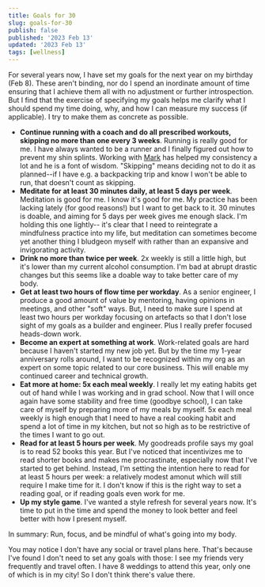 ```yaml
---
title: Goals for 30
slug: goals-for-30
publish: false
published: '2023 Feb 13'
updated: '2023 Feb 13'
tags: [wellness]
---
```


For several years now, I have set my goals for the next year on my birthday (Feb 8).
These aren't binding, nor do I spend an inordinate amount of time ensuring that
I achieve them all with no adjustment or further introspection. But I find that
the exercise of specifying my goals helps me clarify what I should spend my
time doing, why, and how I can measure my success (if applicable). I try to
make them as concrete as possible.

- **Continue running with a coach and do all prescribed workouts, skipping no more
  than one every 3 weeks**. Running is really good for me. I have always wanted
  to be a runner and I finally figured out how to prevent my shin splints. Working
  with [Mark](https://teamrunrun.com/coach/mark-cliggett-seattle-running-coach/) has helped my consistency a lot and he is a font of wisdom. "Skipping"
  means deciding not to do it as planned--if I have e.g. a backpacking trip and
  know I won't be able to run, that doesn't count as skipping.
- **Meditate for at least 30 minutes daily, at least 5 days per week**. Meditation
  is good for me. I know it's good for me. My practice has been lacking lately
  (for good reasons!) but I want to get back to it. 30 minutes is doable, and
  aiming for 5 days per week gives me enough slack. I'm holding this one lightly--
  it's clear that I need to reintegrate a mindfulness practice into my life, but
  meditation can sometimes become yet another thing I bludgeon myself with rather
  than an expansive and invigorating activity.
- **Drink no more than twice per week**. 2x weekly is still a little high, but
  it's lower than my current alcohol consumption. I'm bad at abrupt drastic
  changes but this seems like a doable way to take better care of my body.
- **Get at least two hours of flow time per workday**. As a senior engineer,
  I produce a good amount of value by mentoring, having opinions in meetings,
  and other "soft" ways. But, I need to make sure I spend at least two hours per
  workday focusing on artefacts so that I don't lose sight of my goals as a
  builder and engineer. Plus I really prefer focused heads-down work.
- **Become an expert at something at work**. Work-related goals are hard because
  I haven't started my new job yet. But by the time my 1-year anniversary rolls
  around, I want to be recognized within my org as an expert on some topic related
  to our core business. This will enable my continued career and technical growth.
- **Eat more at home: 5x each meal weekly**. I really let my eating habits get
  out of hand while I was working and in grad school. Now that I will once again
  have some stability and free time (goodbye school), I can take care of myself
  by preparing more of my meals by myself. 5x each meal weekly is high enough
  that I need to have a real cooking habit and spend a lot of time in my kitchen,
  but not so high as to be restrictive of the times I want to go out.
- **Read for at least 5 hours per week**. My goodreads profile says my goal is to
  read 52 books this year. But I've noticed that incentivizes me to read shorter
  books and makes me procrastinate, especially now that I've started to get behind.
  Instead, I'm setting the intention here to read for at least 5 hours per week:
  a relatively modest amonut which will still require I make time for it. I don't
  know if this is the right way to set a reading goal, or if reading goals even
  work for me.
- **Up my style game**. I've wanted a style refresh for several years now. It's
  time to put in the time and spend the money to look better and feel better
  with how I present myself.

In summary: Run, focus, and be mindful of what's going into my body.

You may notice I don't have any social or travel plans here. That's because I've
found I don't need to set any goals with those: I see my friends very frequently
and travel often. I have 8 weddings to attend this year, only one of which is
in my city! So I don't think there's value there.
